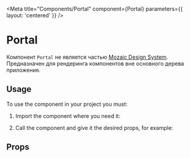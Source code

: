 
<Meta title="Components/Portal" component={Portal} parameters={{ layout: 'centered' }} />

# Portal

Компонент `Portal` не является частью [Mozaic Design System](https://mozaic.adeo.cloud/). Предназначен для рендеринга компонентов вне основного дерева приложения.

## Usage

To use the component in your project you must:

1. Import the component where you need it:

<Source language="javascript" code="import { Portal } from '@mozaic-ds/react';" />

2. Call the component and give it the desired props, for example:

<Canvas withSource="open">
    <Story story={Example} />
</Canvas>

## Props

<ArgsTable of={Portal} />
